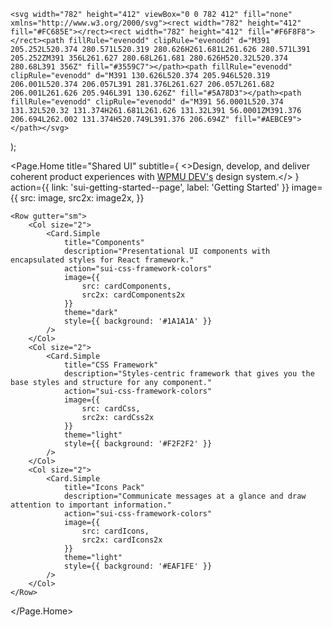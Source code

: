 


	<svg width="782" height="412" viewBox="0 0 782 412" fill="none" xmlns="http://www.w3.org/2000/svg"><rect width="782" height="412" fill="#FC685E"></rect><rect width="782" height="412" fill="#F6F8F8"></rect><path fillRule="evenodd" clipRule="evenodd" d="M391 205.252L520.374 280.571L520.319 280.626H261.681L261.626 280.571L391 205.252ZM391 356L261.627 280.68L261.681 280.626H520.32L520.374 280.68L391 356Z" fill="#3559C7"></path><path fillRule="evenodd" clipRule="evenodd" d="M391 130.626L520.374 205.946L520.319 206.001L520.374 206.057L391 281.376L261.627 206.057L261.682 206.001L261.626 205.946L391 130.626Z" fill="#5A78D3"></path><path fillRule="evenodd" clipRule="evenodd" d="M391 56.0001L520.374 131.32L520.32 131.374H261.681L261.626 131.32L391 56.0001ZM391.376 206.694L262.002 131.374H520.749L391.376 206.694Z" fill="#AEBCE9"></path></svg>
);

<Meta title="SUI/Home" />

<Page.Home
	title="Shared UI"
	subtitle={
		<>Design, develop, and deliver coherent product experiences with <a href="https://wpmudev.com/" target="_blank" rel="nofollow">WPMU DEV's</a> design system.</>
	}
	action={{
		link: 'sui-getting-started--page',
		label: 'Getting Started'
	}}
	image={{
		src: image,
		src2x: image2x,
	}}
>
	<Row gutter="sm">
		<Col size="2">
			<Card.Simple
				title="Components"
				description="Presentational UI components with encapsulated styles for React framework."
				action="sui-css-framework-colors"
				image={{
					src: cardComponents,
					src2x: cardComponents2x
				}}
				theme="dark"
				style={{ background: '#1A1A1A' }}
			/>
		</Col>
		<Col size="2">
			<Card.Simple
				title="CSS Framework"
				description="Styles-centric framework that gives you the base styles and structure for any component."
				action="sui-css-framework-colors"
				image={{
					src: cardCss,
					src2x: cardCss2x
				}}
				theme="light"
				style={{ background: '#F2F2F2' }}
			/>
		</Col>
		<Col size="2">
			<Card.Simple
				title="Icons Pack"
				description="Communicate messages at a glance and draw attention to important information."
				action="sui-css-framework-colors"
				image={{
					src: cardIcons,
					src2x: cardIcons2x
				}}
				theme="light"
				style={{ background: '#EAF1FE' }}
			/>
		</Col>
	</Row>
</Page.Home>
